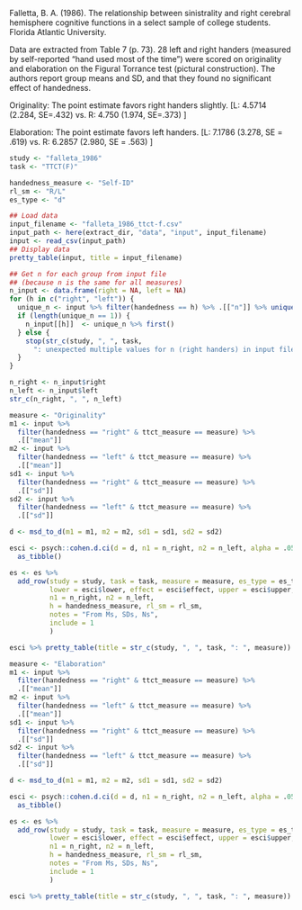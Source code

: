 <!-- Dependencies: tidyverse, psych, common/pretty_table.R, gt -->

Falletta, B. A. (1986). The relationship between sinistrality and right cerebral hemisphere cognitive functions in a select sample of college students. Florida Atlantic University.

Data are extracted from Table 7 (p. 73). 28 left and right handers (measured by self-reported "hand used most of the time") were scored on originality and elaboration on the Figural Torrance test (pictural construction). The authors report group means and SD, and that they found no significant effect of handedness. 

Originality:
The point estimate favors right handers slightly. [L: 4.5714 (2.284, SE=.432) vs. R: 4.750 (1.974, SE=.373) ]

Elaboration:
The point estimate favors left handers. [L: 7.1786 (3.278, SE = .619) vs. R: 6.2857 (2.980, SE = .563) ]


```r
study <- "falleta_1986"
task <- "TTCT(F)"
```

```r
handedness_measure <- "Self-ID"
rl_sm <- "R/L"
es_type <- "d"
```

```r
## Load data
input_filename <- "falleta_1986_ttct-f.csv"
input_path <- here(extract_dir, "data", "input", input_filename)
input <- read_csv(input_path)
## Display data
pretty_table(input, title = input_filename)
```

```r
## Get n for each group from input file
## (because n is the same for all measures)
n_input <- data.frame(right = NA, left = NA)
for (h in c("right", "left")) {
  unique_n <- input %>% filter(handedness == h) %>% .[["n"]] %>% unique()
  if (length(unique_n == 1)) {
    n_input[[h]]  <- unique_n %>% first()
  } else {
    stop(str_c(study, ", ", task,
      ": unexpected multiple values for n (right handers) in input file"))
  }
}

n_right <- n_input$right
n_left <- n_input$left
str_c(n_right, ", ", n_left)
```

```r
measure <- "Originality"
m1 <- input %>%
  filter(handedness == "right" & ttct_measure == measure) %>%
  .[["mean"]]
m2 <- input %>%
  filter(handedness == "left" & ttct_measure == measure) %>%
  .[["mean"]]
sd1 <- input %>%
  filter(handedness == "right" & ttct_measure == measure) %>%
  .[["sd"]]
sd2 <- input %>%
  filter(handedness == "left" & ttct_measure == measure) %>%
  .[["sd"]]

d <- msd_to_d(m1 = m1, m2 = m2, sd1 = sd1, sd2 = sd2)

esci <- psych::cohen.d.ci(d = d, n1 = n_right, n2 = n_left, alpha = .05) %>%
  as_tibble()

es <- es %>%
  add_row(study = study, task = task, measure = measure, es_type = es_type,
          lower = esci$lower, effect = esci$effect, upper = esci$upper,
          n1 = n_right, n2 = n_left,
          h = handedness_measure, rl_sm = rl_sm,
          notes = "From Ms, SDs, Ns",
          include = 1
          )

esci %>% pretty_table(title = str_c(study, ", ", task, ": ", measure))
```

```r
measure <- "Elaboration"
m1 <- input %>%
  filter(handedness == "right" & ttct_measure == measure) %>%
  .[["mean"]]
m2 <- input %>%
  filter(handedness == "left" & ttct_measure == measure) %>%
  .[["mean"]]
sd1 <- input %>%
  filter(handedness == "right" & ttct_measure == measure) %>%
  .[["sd"]]
sd2 <- input %>%
  filter(handedness == "left" & ttct_measure == measure) %>%
  .[["sd"]]

d <- msd_to_d(m1 = m1, m2 = m2, sd1 = sd1, sd2 = sd2)

esci <- psych::cohen.d.ci(d = d, n1 = n_right, n2 = n_left, alpha = .05) %>%
  as_tibble()

es <- es %>%
  add_row(study = study, task = task, measure = measure, es_type = es_type,
          lower = esci$lower, effect = esci$effect, upper = esci$upper,
          n1 = n_right, n2 = n_left,
          h = handedness_measure, rl_sm = rl_sm,
          notes = "From Ms, SDs, Ns",
          include = 1
          )

esci %>% pretty_table(title = str_c(study, ", ", task, ": ", measure))
```
